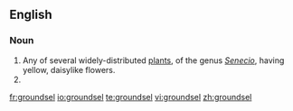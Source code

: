 ==English==

===Noun===
{{wikipedia}}
{{en-noun}}

# Any of several widely-distributed [[plant]]s, of the genus ''[[Senecio]]'', having yellow, daisylike flowers.
# {{alternative spelling of|groundsill}}

[[fr:groundsel]]
[[io:groundsel]]
[[te:groundsel]]
[[vi:groundsel]]
[[zh:groundsel]]